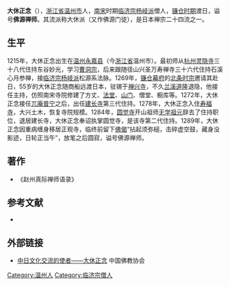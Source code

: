 {{Infobox Buddhist
| 姓名            = 大休正念
| 图像            = 
| 图像大小        = 
| 图像说明        =  
| 本名            = 
| 字              = 
| 号              =  
| 法号            =  
| 出生            = 1215年
| 出生地点        = [[南宋|南宋]][[温州市|温州]][[永嘉县|永嘉县]]（[[浙江省|浙江省]][[永嘉|永嘉]]）
| 圆寂            = {{death year and age|1290|1215}}
| 圆寂地点        = 日本镰仓幕府正观寺
| 著名成就        = 
| 宗派            = [[临济宗|临济宗]][[杨岐派|杨岐派]]
| 呼号            = 
| 修行法门        = 
| 头衔            = 
| 教育程度        = 
| 驻锡于          = [[禅兴寺|禅兴寺]]、[[建长寺|建长寺]]、[[寿福寺|寿福寺]]、[[圆觉寺_(镰仓市)|圆觉寺]]、[[净智寺|净智寺]]
| 师承            = 东谷明光、石溪心月
| 徒弟与学生      = 
| 著作            = 《赵州真际禅师语录》
| 译作            = 
| 奖项            = 
| 何者的化身与转世 = 
| 转世为          = 
| 传人            = 
| 签名            = 
| 备註            = 
}}
'''大休正念'''（{{bd|1215年||1290年|1月11日|catIdx=Da大休正念}}），[[浙江省|浙江省]][[温州市|温州市]]人，[[南宋|南宋]]时期[[临济宗|临济宗]][[杨岐派|杨岐派]]僧人，[[镰仓幕府|镰仓时期]]渡日，谥号'''佛源禅师'''。其流派称大休派（又作佛源门徒），是日本禅宗二十四流之一。

==生平==
1215年，大休正念出生在[[温州市|温州]][[永嘉县|永嘉县]]（今[[浙江省|浙江省]]温州市）。最初师从[[杭州市|杭州]][[灵隐寺|灵隐寺]]三十八代住持东谷妙光，学习[[曹洞宗|曹洞宗]]，后来跟随径山兴圣万寿禅寺三十六代住持石溪心月参禅，接[[临济宗|临济宗]][[杨岐派|杨岐派]]松源系法脉。1269年，[[镰仓幕府|镰仓幕府]]的[[北条时宗|北条时宗]]邀请其赴日，55岁的大休正念随商船远渡日本，驻锡于[[禅兴寺|禅兴寺]]，不久[[兰溪道隆|兰溪道隆]]退隐，他接任主持，仿照南宋寺院修建了方丈、[[法堂|法堂]]、[[山门|山门]]、僧堂、橱库等。1272年，大休正念接任[[兀庵普宁|兀庵普宁]]之后，出任[[建长寺|建长寺]]第三代住持。1278年，大休正念入住[[寿福寺|寿福寺]]，大兴土木，恢复寺院规模。1284年，[[圆觉寺_(镰仓市)|圆觉寺]]开山祖师[[无学祖元|无学祖元]]辞去了住持职位，退居建长寺，大休正念奉诏执掌圆觉寺，是该寺第二代住持。1289年，大休正念因重病缠身移居正观寺，临终前留下[[偈颂|佛偈]]“拈起须弥槌，击碎虚空鼓，藏身没影迹，日轮正当午”，放笔之后圆寂，谥号佛源禅师。

==著作==
*《赵州真际禅师语录》

==参考文献==
{{reflist}}

*{{cite book |editor1=慈怡 |title=《佛学大辞典》|chapter=大休正念 |year=2020 |publisher=文物出版社 |location=北京市 |pages=1991 |isbn=9787501044313}}

==外部链接==
*[http://www.chinabuddhism.com.cn/yj/2013-01-28/2210.html  中日文化交流的使者——大休正念] 中国佛教协会

{{s-start}}
{{s-rel|bu}}
{{succession box|title=禅兴寺主持|before=[[兰溪道隆|兰溪道隆]]|after=镜堂觉元| years=1269年前后-？年}}
{{succession box|title=建长寺主持|before=[[兀庵普宁|兀庵普宁]]|after=？| years=1272年-1278年}}
{{succession box|title=[[圆觉寺_(镰仓市)|圆觉寺]]主持|before=[[无学祖元|无学祖元]]|after=？| years=1284年-1289年}}
{{S-end}}

[[Category:温州人|Category:温州人]]
[[Category:临济宗僧人|Category:临济宗僧人]]